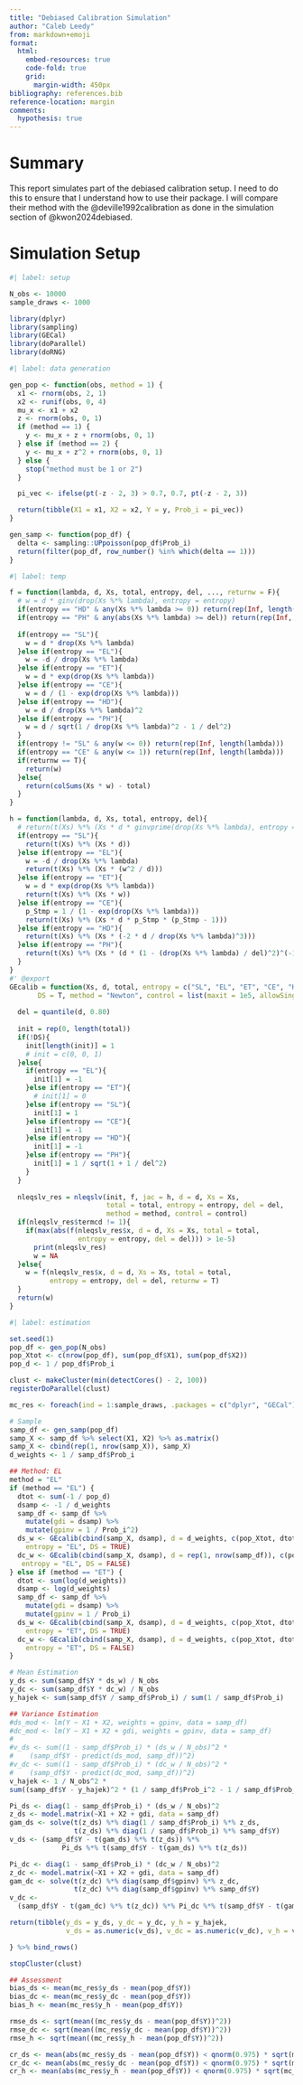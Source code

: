 ```yaml
---
title: "Debiased Calibration Simulation"
author: "Caleb Leedy"
from: markdown+emoji
format: 
  html:
    embed-resources: true
    code-fold: true
    grid:
      margin-width: 450px
bibliography: references.bib
reference-location: margin
comments:
  hypothesis: true
---
```


# Summary

This report simulates part of the debiased calibration setup. I need to do this
to ensure that I understand how to use their package. I will compare their
method with the @deville1992calibration as done in the simulation section of 
@kwon2024debiased.

# Simulation Setup

```r
#| label: setup

N_obs <- 10000
sample_draws <- 1000

library(dplyr)
library(sampling)
library(GECal)
library(doParallel)
library(doRNG)

```

```r
#| label: data generation

gen_pop <- function(obs, method = 1) {
  x1 <- rnorm(obs, 2, 1)
  x2 <- runif(obs, 0, 4)
  mu_x <- x1 + x2
  z <- rnorm(obs, 0, 1)
  if (method == 1) {
    y <- mu_x + z + rnorm(obs, 0, 1)
  } else if (method == 2) {
    y <- mu_x + z^2 + rnorm(obs, 0, 1)
  } else {
    stop("method must be 1 or 2")
  }

  pi_vec <- ifelse(pt(-z - 2, 3) > 0.7, 0.7, pt(-z - 2, 3))

  return(tibble(X1 = x1, X2 = x2, Y = y, Prob_i = pi_vec))
}

gen_samp <- function(pop_df) {
  delta <- sampling::UPpoisson(pop_df$Prob_i)
  return(filter(pop_df, row_number() %in% which(delta == 1)))
}


```


```r
#| label: temp

f = function(lambda, d, Xs, total, entropy, del, ..., returnw = F){
  # w = d * ginv(drop(Xs %*% lambda), entropy = entropy)
  if(entropy == "HD" & any(Xs %*% lambda >= 0)) return(rep(Inf, length(lambda)))
  if(entropy == "PH" & any(abs(Xs %*% lambda) >= del)) return(rep(Inf, length(lambda)))
  
  if(entropy == "SL"){
    w = d * drop(Xs %*% lambda)
  }else if(entropy == "EL"){
    w = -d / drop(Xs %*% lambda)
  }else if(entropy == "ET"){
    w = d * exp(drop(Xs %*% lambda))
  }else if(entropy == "CE"){
    w = d / (1 - exp(drop(Xs %*% lambda)))
  }else if(entropy == "HD"){
    w = d / drop(Xs %*% lambda)^2
  }else if(entropy == "PH"){
    w = d / sqrt(1 / drop(Xs %*% lambda)^2 - 1 / del^2)
  }
  if(entropy != "SL" & any(w <= 0)) return(rep(Inf, length(lambda)))
  if(entropy == "CE" & any(w <= 1)) return(rep(Inf, length(lambda)))
  if(returnw == T){
    return(w)
  }else{
    return(colSums(Xs * w) - total)
  }
}

h = function(lambda, d, Xs, total, entropy, del){
  # return(t(Xs) %*% (Xs * d * ginvprime(drop(Xs %*% lambda), entropy = entropy)))
  if(entropy == "SL"){
    return(t(Xs) %*% (Xs * d))
  }else if(entropy == "EL"){
    w = -d / drop(Xs %*% lambda)
    return(t(Xs) %*% (Xs * (w^2 / d)))
  }else if(entropy == "ET"){
    w = d * exp(drop(Xs %*% lambda))
    return(t(Xs) %*% (Xs * w))
  }else if(entropy == "CE"){
    p_Stmp = 1 / (1 - exp(drop(Xs %*% lambda)))
    return(t(Xs) %*% (Xs * d * p_Stmp * (p_Stmp - 1)))
  }else if(entropy == "HD"){
    return(t(Xs) %*% (Xs * (-2 * d / drop(Xs %*% lambda)^3)))
  }else if(entropy == "PH"){
    return(t(Xs) %*% (Xs * (d * (1 - (drop(Xs %*% lambda) / del)^2)^(-1.5))))
  }
}
#' @export
GEcalib = function(Xs, d, total, entropy = c("SL", "EL", "ET", "CE", "HD", "PH"), ...,
       DS = T, method = "Newton", control = list(maxit = 1e5, allowSingular = T)){
  
  del = quantile(d, 0.80) 
  
  init = rep(0, length(total))
  if(!DS){
    init[length(init)] = 1
    # init = c(0, 0, 1)
  }else{
    if(entropy == "EL"){
      init[1] = -1
    }else if(entropy == "ET"){
      # init[1] = 0
    }else if(entropy == "SL"){
      init[1] = 1
    }else if(entropy == "CE"){
      init[1] = -1
    }else if(entropy == "HD"){
      init[1] = -1
    }else if(entropy == "PH"){
      init[1] = 1 / sqrt(1 + 1 / del^2)
    }
  }
  
  nleqslv_res = nleqslv(init, f, jac = h, d = d, Xs = Xs, 
                        total = total, entropy = entropy, del = del,
                        method = method, control = control)
  if(nleqslv_res$termcd != 1){
    if(max(abs(f(nleqslv_res$x, d = d, Xs = Xs, total = total,
                 entropy = entropy, del = del))) > 1e-5)
      print(nleqslv_res)
      w = NA
  }else{
    w = f(nleqslv_res$x, d = d, Xs = Xs, total = total,
          entropy = entropy, del = del, returnw = T)             
  }
  return(w)
}


```


```r
#| label: estimation

set.seed(1)
pop_df <- gen_pop(N_obs)
pop_Xtot <- c(nrow(pop_df), sum(pop_df$X1), sum(pop_df$X2))
pop_d <- 1 / pop_df$Prob_i

clust <- makeCluster(min(detectCores() - 2, 100))
registerDoParallel(clust)

mc_res <- foreach(ind = 1:sample_draws, .packages = c("dplyr", "GECal")) %dorng% {

# Sample
samp_df <- gen_samp(pop_df)
samp_X <- samp_df %>% select(X1, X2) %>% as.matrix()
samp_X <- cbind(rep(1, nrow(samp_X)), samp_X)
d_weights <- 1 / samp_df$Prob_i

## Method: EL
method = "EL"
if (method == "EL") {
  dtot <- sum(-1 / pop_d)
  dsamp <- -1 / d_weights
  samp_df <- samp_df %>%
    mutate(gdi = dsamp) %>%
    mutate(gpinv = 1 / Prob_i^2)
  ds_w <- GEcalib(cbind(samp_X, dsamp), d = d_weights, c(pop_Xtot, dtot),
    entropy = "EL", DS = TRUE)
  dc_w <- GEcalib(cbind(samp_X, dsamp), d = rep(1, nrow(samp_df)), c(pop_Xtot, dtot),
   entropy = "EL", DS = FALSE)
} else if (method == "ET") {
  dtot <- sum(log(d_weights))
  dsamp <- log(d_weights)
  samp_df <- samp_df %>%
    mutate(gdi = dsamp) %>%
    mutate(gpinv = 1 / Prob_i)
  ds_w <- GEcalib(cbind(samp_X, dsamp), d = d_weights, c(pop_Xtot, dtot),
    entropy = "ET", DS = TRUE)
  dc_w <- GEcalib(cbind(samp_X, dsamp), d = d_weights, c(pop_Xtot, dtot),
    entropy = "ET", DS = FALSE)
}

# Mean Estimation
y_ds <- sum(samp_df$Y * ds_w) / N_obs
y_dc <- sum(samp_df$Y * dc_w) / N_obs
y_hajek <- sum(samp_df$Y / samp_df$Prob_i) / sum(1 / samp_df$Prob_i)

## Variance Estimation
#ds_mod <- lm(Y ~ X1 + X2, weights = gpinv, data = samp_df)
#dc_mod <- lm(Y ~ X1 + X2 + gdi, weights = gpinv, data = samp_df)
#
#v_ds <- sum((1 - samp_df$Prob_i) * (ds_w / N_obs)^2 *
#    (samp_df$Y - predict(ds_mod, samp_df))^2)
#v_dc <- sum((1 - samp_df$Prob_i) * (dc_w / N_obs)^2 *
#    (samp_df$Y - predict(dc_mod, samp_df))^2)
v_hajek <- 1 / N_obs^2 *
sum((samp_df$Y - y_hajek)^2 * (1 / samp_df$Prob_i^2 - 1 / samp_df$Prob_i))

Pi_ds <- diag(1 - samp_df$Prob_i) * (ds_w / N_obs)^2
z_ds <- model.matrix(~X1 + X2 + gdi, data = samp_df)
gam_ds <- solve(t(z_ds) %*% diag(1 / samp_df$Prob_i) %*% z_ds,
                t(z_ds) %*% diag(1 / samp_df$Prob_i) %*% samp_df$Y)
v_ds <- (samp_df$Y - t(gam_ds) %*% t(z_ds)) %*% 
             Pi_ds %*% t(samp_df$Y - t(gam_ds) %*% t(z_ds))

Pi_dc <- diag(1 - samp_df$Prob_i) * (dc_w / N_obs)^2
z_dc <- model.matrix(~X1 + X2 + gdi, data = samp_df)
gam_dc <- solve(t(z_dc) %*% diag(samp_df$gpinv) %*% z_dc,
                t(z_dc) %*% diag(samp_df$gpinv) %*% samp_df$Y)
v_dc <- 
  (samp_df$Y - t(gam_dc) %*% t(z_dc)) %*% Pi_dc %*% t(samp_df$Y - t(gam_dc) %*% t(z_dc))

return(tibble(y_ds = y_ds, y_dc = y_dc, y_h = y_hajek,
              v_ds = as.numeric(v_ds), v_dc = as.numeric(v_dc), v_h = v_hajek))

} %>% bind_rows()

stopCluster(clust)

## Assessment
bias_ds <- mean(mc_res$y_ds - mean(pop_df$Y))
bias_dc <- mean(mc_res$y_dc - mean(pop_df$Y))
bias_h <- mean(mc_res$y_h - mean(pop_df$Y))

rmse_ds <- sqrt(mean((mc_res$y_ds - mean(pop_df$Y))^2))
rmse_dc <- sqrt(mean((mc_res$y_dc - mean(pop_df$Y))^2))
rmse_h <- sqrt(mean((mc_res$y_h - mean(pop_df$Y))^2))

cr_ds <- mean(abs(mc_res$y_ds - mean(pop_df$Y)) < qnorm(0.975) * sqrt(mc_res$v_ds))
cr_dc <- mean(abs(mc_res$y_dc - mean(pop_df$Y)) < qnorm(0.975) * sqrt(mc_res$v_dc))
cr_h <- mean(abs(mc_res$y_h - mean(pop_df$Y)) < qnorm(0.975) * sqrt(mc_res$v_h))

```
